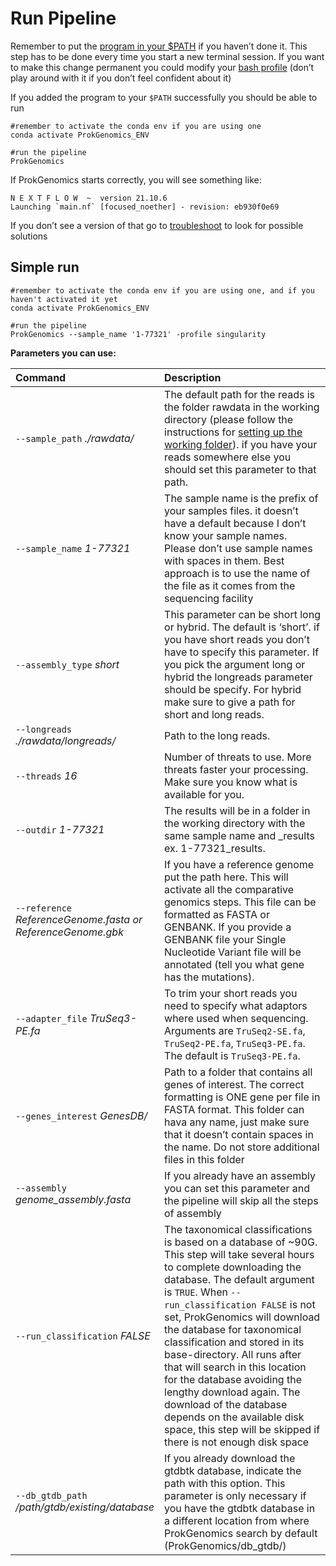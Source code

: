 # Run Pipeline

Remember to put the [program in your $PATH ](getting-started.html) if you haven't done it. This step has to be done every time you start a new terminal session. If you want to make this change permanent you could modify your [bash profile](https://stackoverflow.com/questions/14637979/how-to-permanently-set-path-on-linux-unix) (don't play around with it if you don't feel confident about it)

If you added the program to your ```$PATH``` successfully you should be able to run

```
#remember to activate the conda env if you are using one
conda activate ProkGenomics_ENV

#run the pipeline
ProkGenomics

```

If ProkGenomics starts correctly, you will see something like:

```
N E X T F L O W  ~  version 21.10.6
Launching `main.nf` [focused_noether] - revision: eb930f0e69

```

If you don't see a version of that go to [troubleshoot](troubleshooting.html) to look for possible solutions


## Simple run

```
#remember to activate the conda env if you are using one, and if you haven't activated it yet
conda activate ProkGenomics_ENV

#run the pipeline
ProkGenomics --sample_name '1-77321' -profile singularity

```

**Parameters you can use:**

|Command|Description|
| :---|:---- |
|`--sample_path` *./rawdata/*|  The default path for the reads is the folder rawdata in the working directory (please follow the instructions for [setting up the working folder](getting-started.html)). if you have your reads somewhere else you should set this parameter to that path. |
|`--sample_name` *1-77321*|The sample name is the prefix of your samples files. it doesn't have a default because I don't know your sample names. Please don't use sample names with spaces in them. Best approach is to use the name of the file as it comes from the sequencing facility|
|`--assembly_type` *short*|This parameter can be short long or hybrid. The default is 'short'. if you have short reads you don't have to specify this parameter. If you pick the argument long or hybrid the longreads parameter should be specify. For hybrid make sure to give a path for short and long reads. | 
|`--longreads`  *./rawdata/longreads/*|Path to the long reads. |  
|`--threads` *16*|Number of threats to use. More threats faster your processing. Make sure you know what is available for you.|
|`--outdir` *1-77321*|The results will be in a folder in the working directory with the same sample name and _results ex. 1-77321_results.| |`--assembly`|if you provide a path to an assembly from the reads, the assembly steps will be skipped.|
|`--reference` *ReferenceGenome.fasta or ReferenceGenome.gbk*|If you have a reference genome put the path here. This will activate all the comparative genomics steps. This file can be formatted as FASTA or GENBANK. If you provide a GENBANK file your Single Nucleotide Variant file will be annotated (tell you what gene has the mutations).|
|`--adapter_file` *TruSeq3-PE.fa*|To trim your short reads you need to specify what adaptors where used when sequencing. Arguments are  `TruSeq2-SE.fa`, `TruSeq2-PE.fa`, `TruSeq3-PE.fa`. The default is `TruSeq3-PE.fa`.  |
|`--genes_interest` *GenesDB/*|Path to a folder that contains all genes of interest. The correct formatting is ONE gene per file in FASTA format. This folder can hava any name, just make sure that it doesn't contain spaces in the name. Do not store additional files in this folder|
|`--assembly` *genome_assembly.fasta*|If you already have an assembly you can set this parameter and the pipeline will skip all the steps of assembly|
|`--run_classification` *FALSE*| The taxonomical classifications is based on a database of ~90G. This step will take several hours to complete downloading the database. The default argument is `TRUE`. When `--run_classification FALSE` is not set, ProkGenomics will download the database for taxonomical classification and stored in its base-directory. All runs after that will search in this location for the database avoiding the lengthy download again. The download of the database depends on the available disk space, this step will be skipped if there is not enough disk space |
|`--db_gtdb_path` */path/gtdb/existing/database*| If you already download the gtdbtk database, indicate the path with this option. This parameter is only necessary if you have the gtdbtk database in a different location from where ProkGenomics search by default (ProkGenomics/db_gtdb/)|

